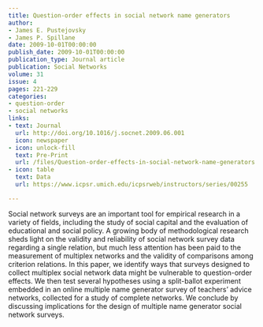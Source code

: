 ```yaml
---
title: Question-order effects in social network name generators
author:
- James E. Pustejovsky
- James P. Spillane
date: 2009-10-01T00:00:00
publish_date: 2009-10-01T00:00:00
publication_type: Journal article
publication: Social Networks
volume: 31
issue: 4
pages: 221-229
categories:
- question-order
- social networks
links:
- text: Journal
  url: http://doi.org/10.1016/j.socnet.2009.06.001
  icon: newspaper
- icon: unlock-fill
  text: Pre-Print
  url: /files/Question-order-effects-in-social-network-name-generators.pdf
- icon: table
  text: Data
  url: https://www.icpsr.umich.edu/icpsrweb/instructors/series/00255

---
```



Social network surveys are an important tool for empirical research in a variety of fields, including the study of social capital and the evaluation of educational and social policy. A growing body of methodological research sheds light on the validity and reliability of social network survey data regarding a single relation, but much less attention has been paid to the measurement of multiplex networks and the validity of comparisons among criterion relations. In this paper, we identify ways that surveys designed to collect multiplex social network data might be vulnerable to question-order effects. We then test several hypotheses using a split-ballot experiment embedded in an online multiple name generator survey of teachers’ advice networks, collected for a study of complete networks. We conclude by discussing implications for the design of multiple name generator social network surveys.

